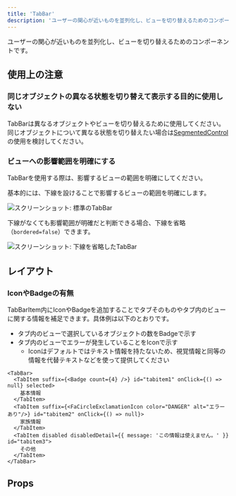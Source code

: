 ```yaml
---
title: 'TabBar'
description: 'ユーザーの関心が近いものを並列化し、ビューを切り替えるためのコンポーネントです。'
---
```


ユーザーの関心が近いものを並列化し、ビューを切り替えるためのコンポーネントです。

<ComponentStory name="TabBar" />

## 使用上の注意

### 同じオブジェクトの異なる状態を切り替えて表示する目的に使用しない
TabBarは異なるオブジェクトやビューを切り替えるために使用してください。同じオブジェクトについて異なる状態を切り替えたい場合は[SegmentedControl](/products/components/segmented-control/)の使用を検討してください。

### ビューへの影響範囲を明確にする
TabBarを使用する際は、影響するビューの範囲を明確にしてください。

基本的には、下線を設けることで影響するビューの範囲を明確にします。

![スクリーンショット: 標準のTabBar](./images/smarthr-tab-bar-bordered-true.png)

下線がなくても影響範囲が明確だと判断できる場合、下線を省略（`bordered=false`）できます。

![スクリーンショット: 下線を省略したTabBar](./images/smarthr-tab-bar-without-border.png)

## レイアウト

### IconやBadgeの有無
TabBarItem内にIconやBadgeを追加することでタブそのものやタブ内のビューに関する情報を補足できます。具体例は以下のとおりです。

* タブ内のビューで選択しているオブジェクトの数をBadgeで示す
* タブ内のビューでエラーが発生していることをIconで示す
    * Iconはデフォルトではテキスト情報を持たないため、視覚情報と同等の情報を代替テキストなどを使って提供してください

```tsx editable noIframe
<TabBar>
  <TabItem suffix={<Badge count={4} />} id="tabitem1" onClick={() => null} selected>
    基本情報
  </TabItem>
  <TabItem suffix={<FaCircleExclamationIcon color="DANGER" alt="エラーあり"/>} id="tabitem2" onClick={() => null}>
    家族情報
  </TabItem>
  <TabItem disabled disabledDetail={{ message: 'この情報は使えません。' }} id="tabitem3">
    その他
  </TabItem>
</TabBar>
```

## Props

<ComponentPropsTable name="TabBar" />

